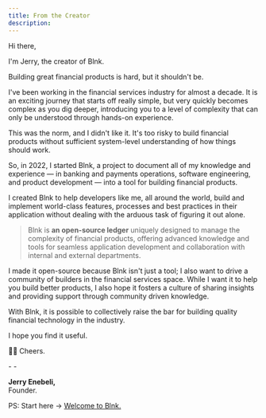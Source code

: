 ```yaml
---
title: From the Creator
description:
---
```

Hi there,

I'm Jerry, the creator of Blnk.

Building great financial products is hard, but it shouldn't be.

I've been working in the financial services industry for almost a decade. It is an exciting journey that starts off really simple, but very quickly becomes complex as you dig deeper, introducing you to a level of complexity that can only be understood through hands-on experience.

This was the norm, and I didn't like it. It's too risky to build financial products without sufficient system-level understanding of how things should work.

So, in 2022, I started Blnk, a project to document all of my knowledge and experience — in banking and payments operations, software engineering, and product development — into a tool for building financial products. 

I created Blnk to help developers like me, all around the world, build and implement world-class features, processes and best practices in their application without dealing with the arduous task of figuring it out alone. 

>Blnk is **an open-source ledger** uniquely designed to manage the complexity of financial products, offering advanced knowledge and tools for seamless application development and collaboration with internal and external departments.

I made it open-source because Blnk isn't just a tool; I also want to drive a community of builders in the financial services space. While I want it to help you build better products, I also hope it fosters a culture of sharing insights and providing support through community driven knowledge.

With Blnk, it is possible to collectively raise the bar for building quality financial technology in the industry.

I hope you find it useful.

👌🏽 Cheers.

-&nbsp;-

**Jerry Enebeli,**<br/>
Founder.

PS: Start here → [Welcome to Blnk.](/intro/welcome)